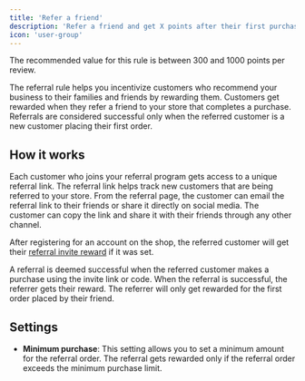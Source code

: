 ```yaml
---
title: 'Refer a friend'
description: 'Refer a friend and get X points after their first purchase.'
icon: 'user-group'
---
```


<Tip>The recommended value for this rule is between 300 and 1000 points per review.</Tip>

The referral rule helps you incentivize customers who recommend
your business to their families and friends by rewarding them.
Customers get rewarded when they refer a friend to your store that completes a purchase.
Referrals are considered successful only when the referred customer is a new customer placing their first order.

## How it works

Each customer who joins your referral program gets access to a unique referral link.
The referral link helps track new customers that are being referred to your store.
From the referral page, the customer can email the referral link to their friends or share it directly on social media.
The customer can copy the link and share it with their friends through any other channel.

After registering for an account on the shop, the referred customer
will get their [referral invite reward](/manage/rules/invitation) if it was set.

A referral is deemed successful when the referred customer makes a purchase using the invite link or code.
When the referral is successful, the referrer gets their reward.
The referrer will only get rewarded for the first order placed by their friend.

## Settings

- **Minimum purchase**: This setting allows you to set a minimum amount for the referral order.
  The referral gets rewarded only if the referral order exceeds the minimum purchase limit.
